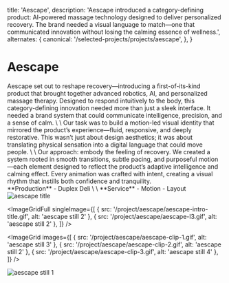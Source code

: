 
  title: 'Aescape',
  description:
    'Aescape introduced a category-defining product: AI-powered massage technology designed to deliver personalized recovery. The brand needed a visual language to match—one that communicated innovation without losing the calming essence of wellness.',
  alternates: {
    canonical: '/selected-projects/projects/aescape',
  },
}

# Aescape

<section className="grid md:grid-cols-2 gap-8 my-8">
  <div className="bg-[rgba(255,255,255,0.05)]">
Aescape set out to reshape recovery—introducing a first-of-its-kind product that brought together advanced robotics, AI, and personalized massage therapy. Designed to respond intuitively to the body, this category-defining innovation needed more than just a sleek interface. It needed a brand system that could communicate intelligence, precision, and a sense of calm.
\
\
Our task was to build a motion-led visual identity that mirrored the product’s experience—fluid, responsive, and deeply restorative. This wasn’t just about design aesthetics; it was about translating physical sensation into a digital language that could move people.
\
\
Our approach: embody the feeling of recovery. We created a system rooted in smooth transitions, subtle pacing, and purposeful motion—each element designed to reflect the product’s adaptive intelligence and calming effect. Every animation was crafted with intent, creating a visual rhythm that instills both confidence and tranquility.
  </div>
<div>
  <div className="bg-[rgba(255,255,255,0.05)]">
      **Production**
    - Duplex Deli
    \
    \
    **Service**
    - Motion
    - Layout
  </div>
</div>
</section>

 <div className="w-full">
          <Image
            src='/project/aescape/aescape-title-motion.gif'
            alt='aescape title'
            width={1200}
            height={800}
            className="w-full h-auto object-cover"
          />
</div>

<ImageGridFull
  singleImage={[
    { src: '/project/aescape/aescape-intro-title.gif', alt: 'aescape still 2' },
    { src: '/project/aescape/aescape-l3.gif', alt: 'aescape still 2' },
  ]}
/>

<ImageGrid
  images={[
    { src: '/project/aescape/aescape-clip-1.gif', alt: 'aescape still 3' },
    { src: '/project/aescape/aescape-clip-2.gif', alt: 'aescape still 2' },
    { src: '/project/aescape/aescape-clip-3.gif', alt: 'aescape still 4' },
  ]}
/>

 <div className="w-full">
          <Image
            src='/project/aescape/aescape-01.jpg'
            alt='aescape still 1'
            width={1200}
            height={800}
            className="w-full h-auto object-cover"
          />
</div>